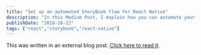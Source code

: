 ```yaml
---
title: "Set up an automated StoryBook flow for React Native"
description: "In this Medium Post, I explain how you can automate your StoryBook set up for React Native"
publishDate: "2018-10-22"
tags: ["react","storybook","react-native"]
---
```

This was written in an external blog post. [Click here to read it](https://medium.com/chingu/set-up-an-automated-storybook-flow-for-react-native-and-be-a-better-dev-d755cabbce57).